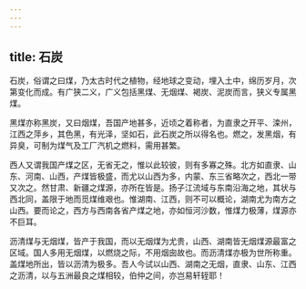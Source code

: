```yaml
---
---
---
```

title: 石炭
---



石炭，俗谓之曰煤，乃太古时代之植物，经地球之变动，埋入土中，绵历岁月，次第变化而成。有广狭二义，广义包括黑煤、无烟煤、褐炭、泥炭而言，狭义专属黑煤。

黑煤亦称黑炭，又曰烟煤，吾国产地甚多，近顷之着称者，为直隶之开平、滦州，江西之萍乡，其色黑，有光泽，坚如石，此石炭之所以得名也。燃之，发黑烟，有异臭，可制为煤气及工厂汽机之燃料，需用甚繁。

西人又谓我国产煤之区，无省无之，惟以此较彼，则有多寡之殊。北方如直隶、山东、河南、山西，产煤皆极盛，而尤以山西为多，内蒙、东三省略次之，西北一带又次之。然甘肃、新疆之煤源，亦所在皆是。扬子江流域与东南沿海之地，其状与西北同，盖限于地而觅煤维艰也。惟湖南、江西，则不可以概论，湖南尤为南方之山西。要而论之，西方与西南各省产煤之地，亦如恒河沙数，惟煤力极薄，煤源亦不巨耳。

沥清煤与无烟煤，皆产于我国，而以无烟煤为尤贵，山西、湖南皆无烟煤源最富之区域。国人多用无烟煤，以燃烧之际，不用烟囱故也。而沥清煤亦极为世所称重。盖煤地所出，皆以沥清为极多。吾人今试以山西、湖南之无烟，直隶、山东、江西之沥清，以与五洲最良之煤相较，伯仲之间，亦岂易轩轾耶！